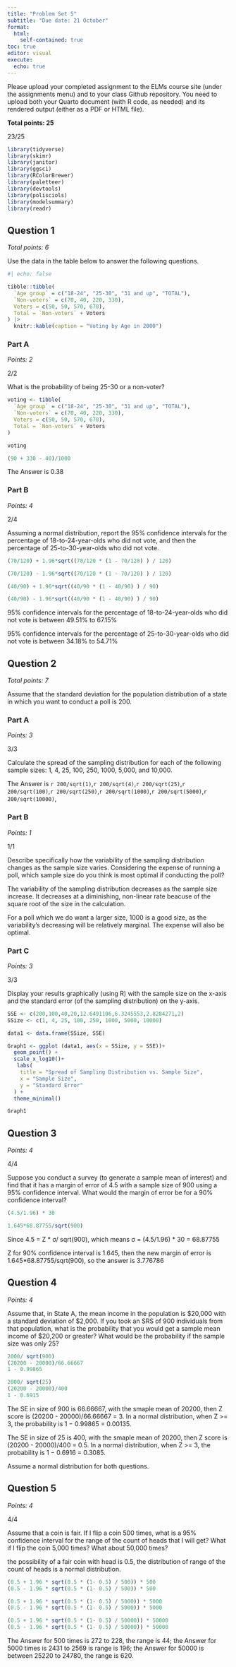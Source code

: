 ```yaml
---
title: "Problem Set 5"
subtitle: "Due date: 21 October"
format: 
  html:
    self-contained: true
toc: true
editor: visual
execute: 
  echo: true
---
```


Please upload your completed assignment to the ELMs course site (under the assignments menu) and to your class Github repository. You need to upload both your Quarto document (with R code, as needed) and its rendered output (either as a PDF or HTML file).

**Total points: 25**

::: callout-note
23/25
:::

```r
library(tidyverse) 
library(skimr) 
library(janitor) 
library(ggsci) 
library(RColorBrewer) 
library(paletteer) 
library(devtools)
library(polisciols)
library(modelsummary)
library(readr)
```

## Question 1

*Total points: 6*

Use the data in the table below to answer the following questions.

```r
#| echo: false

tibble::tibble(
  `Age group` = c("18-24", "25-30", "31 and up", "TOTAL"),
  `Non-voters` = c(70, 40, 220, 330),
  Voters = c(50, 50, 570, 670),
  Total = `Non-voters` + Voters
) |> 
  knitr::kable(caption = "Voting by Age in 2000")
```

### Part A

*Points: 2*

::: callout-note
2/2
:::

What is the probability of being 25-30 or a non-voter?

```r

voting <- tibble(
  `Age group` = c("18-24", "25-30", "31 and up", "TOTAL"),
  `Non-voters` = c(70, 40, 220, 330),
  Voters = c(50, 50, 570, 670),
  Total = `Non-voters` + Voters
) 

voting

```

```r
(90 + 330 - 40)/1000
```

The Answer is 0.38

### Part B

*Points: 4*

::: callout-note
2/4
:::

Assuming a normal distribution, report the 95% confidence intervals for the percentage of 18-to-24-year-olds who did not vote, and then the percentage of 25-to-30-year-olds who did not vote.

```r

(70/120) + 1.96*sqrt((70/120 * (1 - 70/120) ) / 120)

(70/120) - 1.96*sqrt((70/120 * (1 - 70/120) ) / 120)

(40/90) + 1.96*sqrt((40/90 * (1 - 40/90) ) / 90)

(40/90) - 1.96*sqrt((40/90 * (1 - 40/90) ) / 90)
```

95% confidence intervals for the percentage of 18-to-24-year-olds who did not vote is between 49.51% to 67.15%

95% confidence intervals for the percentage of 25-to-30-year-olds who did not vote is between 34.18% to 54.71%

## Question 2

*Total points:* *7*

Assume that the standard deviation for the population distribution of a state in which you want to conduct a poll is 200.

### Part A

*Points: 3*

::: callout-note
3/3
:::

Calculate the spread of the sampling distribution for each of the following sample sizes: 1, 4, 25, 100, 250, 1000, 5,000, and 10,000.

The Answer is `r 200/sqrt(1)`,`r 200/sqrt(4)`,`r 200/sqrt(25)`,`r 200/sqrt(100)`,`r 200/sqrt(250)`,`r 200/sqrt(1000)`,`r 200/sqrt(5000)`,`r 200/sqrt(10000)`,

### Part B

*Points: 1*

::: callout-note
1/1
:::

Describe specifically how the variability of the sampling distribution changes as the sample size varies. Considering the expense of running a poll, which sample size do you think is most optimal if conducting the poll?

The variability of the sampling distribution decreases as the sample size increase. It decreases at a diminishing, non-linear rate beacuse of the square root of the size in the calculation.

For a poll which we do want a larger size, 1000 is a good size, as the variability's decreasing will be relatively marginal. The expense will also be optimal.

### Part C

*Points: 3*

::: callout-note
3/3
:::

Display your results graphically (using R) with the sample size on the x-axis and the standard error (of the sampling distribution) on the y-axis.

```r
SSE <- c(200,100,40,20,12.6491106,6.3245553,2.8284271,2)
SSize <- c(1, 4, 25, 100, 250, 1000, 5000, 10000)

data1 <- data.frame(SSize, SSE)

Graph1 <- ggplot (data1, aes(x = SSize, y = SSE))+
  geom_point() +
  scale_x_log10()+
   labs(
    title = "Spread of Sampling Distribution vs. Sample Size",
    x = "Sample Size",
    y = "Standard Error"
  ) +
  theme_minimal()

Graph1
```

## Question 3

*Points: 4*

::: callout-note
4/4
:::

Suppose you conduct a survey (to generate a sample mean of interest) and find that it has a margin of error of 4.5 with a sample size of 900 using a 95% confidence interval. What would the margin of error be for a 90% confidence interval?

```r
(4.5/1.96) * 30

1.645*68.87755/sqrt(900)
```

Since 4.5 = Z \* σ/ sqrt(900), which means σ = (4.5/1.96) \* 30 = 68.87755

Z for 90% confidence interval is 1.645, then the new margin of error is 1.645\*68.87755/sqrt(900), so the answer is 3.776786

## Question 4

*Points: 4*

Assume that, in State A, the mean income in the population is \$20,000 with a standard deviation of \$2,000. If you took an SRS of 900 individuals from that population, what is the probability that you would get a sample mean income of \$20,200 or greater? What would be the probability if the sample size was only 25?

```r

2000/ sqrt(900)
(20200 - 20000)/66.66667 
1 - 0.99865

2000/ sqrt(25)
(20200 - 20000)/400
1 - 0.6915
```

The SE in size of 900 is 66.66667, with the smaple mean of 20200, then Z score is (20200 - 20000)/66.66667 = 3. In a normal distribution, when Z \>= 3, the probability is 1 − 0.99865 = 0.00135.

The SE in size of 25 is 400, with the smaple mean of 20200, then Z score is (20200 - 20000)/400 = 0.5. In a normal distribution, when Z \>= 3, the probability is 1 − 0.6916 = 0.3085.

::: callout-note
Assume a normal distribution for both questions.
:::

## Question 5

*Points: 4*

::: callout-note
4/4
:::

Assume that a coin is fair. If I flip a coin 500 times, what is a 95% confidence interval for the range of the count of heads that I will get? What if I flip the coin 5,000 times? What about 50,000 times?

the possibility of a fair coin with head is 0.5, the distribution of range of the count of heads is a normal distribution.

```r

(0.5 + 1.96 * sqrt(0.5 * (1- 0.5) / 500)) * 500
(0.5 - 1.96 * sqrt(0.5 * (1- 0.5) / 500)) * 500

(0.5 + 1.96 * sqrt(0.5 * (1- 0.5) / 5000)) * 5000
(0.5 - 1.96 * sqrt(0.5 * (1- 0.5) / 5000)) * 5000

(0.5 + 1.96 * sqrt(0.5 * (1- 0.5) / 50000)) * 50000
(0.5 - 1.96 * sqrt(0.5 * (1- 0.5) / 50000)) * 50000

```

The Answer for 500 times is 272 to 228, the range is 44; the Answer for 5000 times is 2431 to 2569 is range is 196; the Answer for 50000 is between 25220 to 24780, the range is 620.
